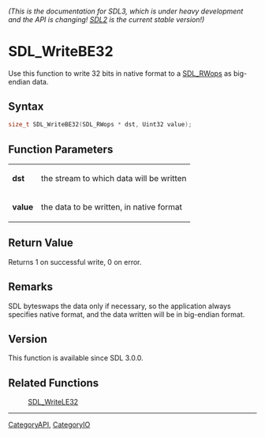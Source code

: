 ====== (This is the documentation for SDL3, which is under heavy development and the API is changing! [https://wiki.libsdl.org/ SDL2] is the current stable version!) ======
= SDL_WriteBE32 =

Use this function to write 32 bits in native format to a [[SDL_RWops]] as big-endian data.

== Syntax ==

<syntaxhighlight lang='c'>
size_t SDL_WriteBE32(SDL_RWops * dst, Uint32 value);
</syntaxhighlight>

== Function Parameters ==

{|
|'''dst'''
|the stream to which data will be written
|-
|'''value'''
|the data to be written, in native format
|}

== Return Value ==

Returns 1 on successful write, 0 on error.

== Remarks ==

SDL byteswaps the data only if necessary, so the application always
specifies native format, and the data written will be in big-endian format.

== Version ==

This function is available since SDL 3.0.0.

== Related Functions ==

:[[SDL_WriteLE32]]

----
[[CategoryAPI]], [[CategoryIO]]


